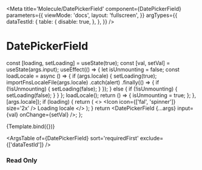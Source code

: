 

<Meta
  title='Molecule/DatePickerField'
  component={DatePickerField}
  parameters={{
    viewMode: 'docs',
    layout: 'fullscreen',
  }}
  argTypes={{
    dataTestId: {
      table: {
        disable: true,
      },
    },
  }}
/>

# DatePickerField

  const [loading, setLoading] = useState(true);
  const [val, setVal] = useState(args.input);
  useEffect(() => {
    let isUnmounting = false;
    const loadLocale = async () => {
      if (args.locale) {
        setLoading(true);
        importFnsLocaleFile(args.locale)
          .catch(alert)
          .finally(() => {
            if (!isUnmounting) {
              setLoading(false);
            }
          });
      } else {
        if (!isUnmounting) {
          setLoading(false);
        }
      }
    };
    loadLocale();
    return () => {
      isUnmounting = true;
    };
  }, [args.locale]);
  if (loading) {
    return (
      <>
        <Icon icon={['fal', 'spinner']} size='2x' />
        Loading locale
      </>
    );
  }
  return <DatePickerField {...args} input={val} onChange={setVal} />;
};

<Canvas withSource='open'>
  <Story
    name='DatePickerField'
    args={{
      label: 'Date picker field',
      placeholder: 'Select a date',
      isClearable: true,
    }}>
    {Template.bind({})}
  </Story>
</Canvas>

<ArgsTable of={DatePickerField} sort='requiredFirst' exclude={['dataTestId']} />

### Read Only

<Canvas>
  <Template
    fieldSize={6}
    label='Date picker field in read only with label size = 4 and field size = 6, written in french'
    labelSize={4}
    locale='fr'
    placeholder='Date picker placeholder'
    readOnly={true}
    input={new Date()}
  />
</Canvas>

### Error

<Canvas>
  <Template
    fieldSize={6}
    label='Date picker field in error with label size = 4 and field size = 6'
    labelSize={4}
    placeholder='Date picker placeholder'
    errorMessage='This text is on error'
    input={new Date()}
  />
</Canvas>

### Helper

<Canvas>
  <Template
    helperText='Helper text'
    label='Date picker field with helper and counter'
    mandatory={true}
    placeholder='Date picker placeholder'
  />
</Canvas>

### Highlighted

<Canvas>
  <Template
    helperText='Helper text'
    highlighted={true}
    readOnly={true}
    label='Date picker field highlighted'
    placeholder='Date picker placeholder'
    input={new Date()}
  />
</Canvas>

### Disabled

<Canvas>
  <Template
    disabled={true}
    helperText='Helper text'
    label='Date picker field disabled'
    placeholder='Date picker placeholder'
    input={new Date()}
  />
</Canvas>

### Inline

<Canvas>
  <Template
    label='Date picker inline mandatory'
    inline={true}
    mandatory={true}
    dateFormat={DateFormatEnum.MDY}
    isClearable={true}
  />
</Canvas>
